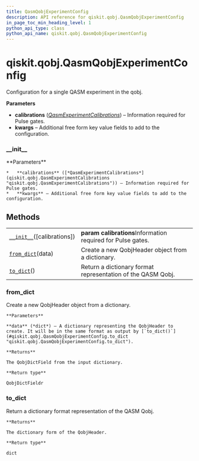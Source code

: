 ```yaml
---
title: QasmQobjExperimentConfig
description: API reference for qiskit.qobj.QasmQobjExperimentConfig
in_page_toc_min_heading_level: 1
python_api_type: class
python_api_name: qiskit.qobj.QasmQobjExperimentConfig
---
```


# qiskit.qobj.QasmQobjExperimentConfig

<Class id="qiskit.qobj.QasmQobjExperimentConfig" github="https://github.com/qiskit/qiskit/tree/stable/0.17/qiskit/qobj/qasm_qobj.py" signature="QasmQobjExperimentConfig(calibrations=None, **kwargs)">
  Configuration for a single QASM experiment in the qobj.

  **Parameters**

  *   **calibrations** ([*QasmExperimentCalibrations*](qiskit.qobj.QasmExperimentCalibrations "qiskit.qobj.QasmExperimentCalibrations")) – Information required for Pulse gates.
  *   **kwargs** – Additional free form key value fields to add to the configuration.

  ### \_\_init\_\_

  <Function id="qiskit.qobj.QasmQobjExperimentConfig.__init__" name="__init__" signature="__init__(calibrations=None, **kwargs)">
    **Parameters**

    *   **calibrations** ([*QasmExperimentCalibrations*](qiskit.qobj.QasmExperimentCalibrations "qiskit.qobj.QasmExperimentCalibrations")) – Information required for Pulse gates.
    *   **kwargs** – Additional free form key value fields to add to the configuration.
  </Function>

  ## Methods

  |                                                                                                                               |                                                             |
  | ----------------------------------------------------------------------------------------------------------------------------- | ----------------------------------------------------------- |
  | [`__init__`](#qiskit.qobj.QasmQobjExperimentConfig.__init__ "qiskit.qobj.QasmQobjExperimentConfig.__init__")(\[calibrations]) | **param calibrations**Information required for Pulse gates. |
  | [`from_dict`](#qiskit.qobj.QasmQobjExperimentConfig.from_dict "qiskit.qobj.QasmQobjExperimentConfig.from_dict")(data)         | Create a new QobjHeader object from a dictionary.           |
  | [`to_dict`](#qiskit.qobj.QasmQobjExperimentConfig.to_dict "qiskit.qobj.QasmQobjExperimentConfig.to_dict")()                   | Return a dictionary format representation of the QASM Qobj. |

  ### from\_dict

  <Function id="qiskit.qobj.QasmQobjExperimentConfig.from_dict" name="from_dict" signature="classmethod from_dict(data)">
    Create a new QobjHeader object from a dictionary.

    **Parameters**

    **data** (*dict*) – A dictionary representing the QobjHeader to create. It will be in the same format as output by [`to_dict()`](#qiskit.qobj.QasmQobjExperimentConfig.to_dict "qiskit.qobj.QasmQobjExperimentConfig.to_dict").

    **Returns**

    The QobjDictField from the input dictionary.

    **Return type**

    QobjDictFieldr
  </Function>

  ### to\_dict

  <Function id="qiskit.qobj.QasmQobjExperimentConfig.to_dict" name="to_dict" signature="to_dict()">
    Return a dictionary format representation of the QASM Qobj.

    **Returns**

    The dictionary form of the QobjHeader.

    **Return type**

    dict
  </Function>
</Class>

